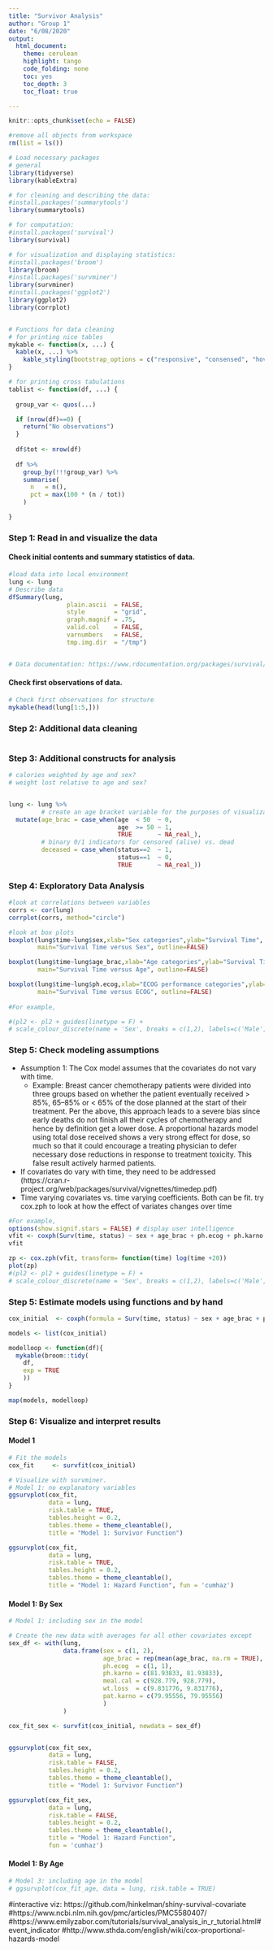 ---
title: "Survivor Analysis"
author: "Group 1"
date: "6/08/2020"
output:
  html_document:
    theme: cerulean
    highlight: tango
    code_folding: none
    toc: yes
    toc_depth: 3
    toc_float: true

---

```{r setup, include=FALSE}

knitr::opts_chunk$set(echo = FALSE)

#remove all objects from workspace
rm(list = ls())

# Load necessary packages
# general
library(tidyverse)
library(kableExtra)

# for cleaning and describing the data:
#install.packages('summarytools')
library(summarytools)

# for computation:
#install.packages('survival')
library(survival)

# for visualization and displaying statistics:
#install.packages('broom')
library(broom)
#install.packages('survminer')
library(survminer)
#install.packages('ggplot2')
library(ggplot2)
library(corrplot)


# Functions for data cleaning 
# for printing nice tables
mykable <- function(x, ...) {
  kable(x, ...) %>%
    kable_styling(bootstrap_options = c("responsive", "consensed", "hover", "striped"))
}

# for printing cross tabulations
tablist <- function(df, ...) {
  
  group_var <- quos(...)

  if (nrow(df)==0) {
    return("No observations")
  }
  
  df$tot <- nrow(df)
  
  df %>% 
    group_by(!!!group_var) %>%
    summarise(
      n   = n(),
      pct = max(100 * (n / tot))
    )

}

```

### Step 1: Read in and visualize the data
#### Check initial contents and summary statistics of data.
```{r readin, include=TRUE, results = 'asis', fig.width=4}
#load data into local environment
lung <- lung
# Describe data
dfSummary(lung, 
                plain.ascii  = FALSE, 
                style        = "grid", 
                graph.magnif = .75, 
                valid.col    = FALSE,
                varnumbers   = FALSE,
                tmp.img.dir  = "/tmp")


# Data documentation: https://www.rdocumentation.org/packages/survival/versions/3.1-12/topics/lung
```

#### Check first observations of data.
```{r readin2, include=TRUE, results = 'asis'}
# Check first observations for structure
mykable(head(lung[1:5,]))
```


### Step 2: Additional data cleaning
```{r cleaning, include = TRUE}


```

### Step 3: Additional constructs for analysis
```{r constructs, include=TRUE}

# calories weighted by age and sex?
# weight lost relative to age and sex?


lung <- lung %>%
         # create an age bracket variable for the purposes of visualization. Older and younger than 50
  mutate(age_brac = case_when(age  < 50  ~ 0,
                              age  >= 50 ~ 1,
                              TRUE       ~ NA_real_),
         # binary 0/1 indicators for censored (alive) vs. dead
         deceased = case_when(status==2  ~ 1,
                              status==1  ~ 0,
                              TRUE       ~ NA_real_))


```

### Step 4: Exploratory Data Analysis
```{r eda1, include=TRUE}
#look at correlations between variables
corrs <- cor(lung)
corrplot(corrs, method="circle")

#look at box plots
boxplot(lung$time~lung$sex,xlab="Sex categories",ylab="Survival Time",
        main="Survival Time versus Sex", outline=FALSE)

boxplot(lung$time~lung$age_brac,xlab="Age categories",ylab="Survival Time",
        main="Survival Time versus Age", outline=FALSE)

boxplot(lung$time~lung$ph.ecog,xlab="ECOG performance categories",ylab="Survival Time",
        main="Survival Time versus ECOG", outline=FALSE)
	
#For example, 

#(pl2 <- pl2 + guides(linetype = F) +
# scale_colour_discrete(name = 'Sex', breaks = c(1,2), labels=c('Male', 'Female')))

```

### Step 5: Check modeling assumptions
* Assumption 1: The Cox model assumes that the covariates do not vary with time. 
  + Example: Breast cancer chemotherapy patients were divided into three
groups based on whether the patient eventually received > 85%, 65–85% or < 65% of the dose
planned at the start of their treatment. Per the above, this approach leads to a severe bias since
early deaths do not finish all their cycles of chemotherapy and hence by definition get a lower
dose.   A proportional hazards model using total dose received shows a very strong effect for dose,
so much so that it could encourage a treating physician to defer necessary dose reductions in
response to treatment toxicity. This false result actively harmed patients.
+ If covariates do vary with time, they need to be addressed (https://cran.r-project.org/web/packages/survival/vignettes/timedep.pdf)
+ Time varying covariates vs. time varying coefficients. Both can be fit. try cox.zph to look at how the effect of variates changes over time
```{r assumptions, include=TRUE}

#For example, 
options(show.signif.stars = FALSE) # display user intelligence
vfit <- coxph(Surv(time, status) ~ sex + age_brac + ph.ecog + ph.karno + meal.cal + wt.loss, data=lung)
vfit

zp <- cox.zph(vfit, transform= function(time) log(time +20))
plot(zp)
#(pl2 <- pl2 + guides(linetype = F) +
# scale_colour_discrete(name = 'Sex', breaks = c(1,2), labels=c('Male', 'Female')))

```

### Step 5: Estimate models using functions and by hand

```{r modeling, results = 'asis'}
cox_initial  <- coxph(formula = Surv(time, status) ~ sex + age_brac + ph.ecog +ph.karno + pat.karno + meal.cal + wt.loss, data = lung) 

models <- list(cox_initial)

modelloop <- function(df){
  mykable(broom::tidy(
    df, 
    exp = TRUE
    )) 
}

map(models, modelloop)

```

### Step 6: Visualize and interpret results{.tabset}
#### Model 1
```{r results, fig.width=4}

# Fit the models
cox_fit     <- survfit(cox_initial)

# Visualize with survminer.
# Model 1: no explanatory variables
ggsurvplot(cox_fit, 
           data = lung, 
           risk.table = TRUE, 
           tables.height = 0.2, 
           tables.theme = theme_cleantable(),
           title = "Model 1: Survivor Function")

ggsurvplot(cox_fit, 
           data = lung, 
           risk.table = TRUE, 
           tables.height = 0.2, 
           tables.theme = theme_cleantable(),
           title = "Model 1: Hazard Function", fun = 'cumhaz')


```

#### Model 1: By Sex
```{r eda.3b, include=TRUE, fig.width=4}
# Model 1: including sex in the model

# Create the new data with averages for all other covariates except  
sex_df <- with(lung,
               data.frame(sex = c(1, 2), 
                          age_brac = rep(mean(age_brac, na.rm = TRUE), 2),
                          ph.ecog  = c(1, 1),
                          ph.karno = c(81.93833, 81.93833),
                          meal.cal = c(928.779, 928.779),
                          wt.loss  = c(9.831776, 9.831776),
                          pat.karno = c(79.95556, 79.95556)
                          )
               )

cox_fit_sex <- survfit(cox_initial, newdata = sex_df)


ggsurvplot(cox_fit_sex, 
           data = lung, 
           risk.table = FALSE, 
           tables.height = 0.2, 
           tables.theme = theme_cleantable(),
           title = "Model 1: Survivor Function")

ggsurvplot(cox_fit_sex, 
           data = lung, 
           risk.table = FALSE, 
           tables.height = 0.2, 
           tables.theme = theme_cleantable(),
           title = "Model 1: Hazard Function", 
           fun = 'cumhaz')
```

#### Model 1: By Age
```{r eda.3c, include=TRUE}
# Model 3: including age in the model
# ggsurvplot(cox_fit_age, data = lung, risk.table = TRUE)
```

#interactive viz: https://github.com/hinkelman/shiny-survival-covariate
#https://www.ncbi.nlm.nih.gov/pmc/articles/PMC5580407/
#https://www.emilyzabor.com/tutorials/survival_analysis_in_r_tutorial.html#event_indicator
#http://www.sthda.com/english/wiki/cox-proportional-hazards-model

